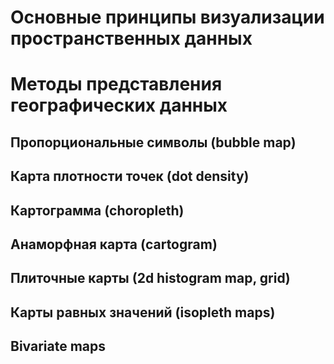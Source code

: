 # Основные принципы визуализации пространственных данных {#visualisation}

# Методы представления географических данных

## Пропорциональные символы (bubble map)

## Карта плотности точек (dot density)

## Картограмма (choropleth)

## Анаморфная карта (cartogram)

## Плиточные карты (**2d histogram map, grid)**

## Карты равных значений (isopleth maps)

## Bivariate maps
